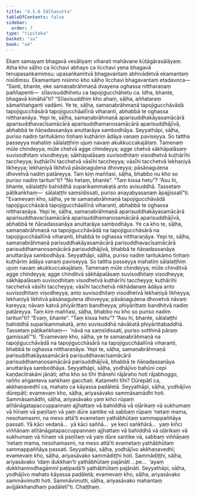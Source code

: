 ```yaml
---
title: "4.5.6 Sāḷhasutta"
tableOfContents: false
sidebar:
  order: 7
type: "tipitaka"
basket: "su"
book: "a4"
---
```



<DynamicBreadcrumb />

<Division number="196" book="a4" bookNo="15" page="520">

<Paragraph number="1236" book="a4">
Ekaṃ samayaṃ bhagavā vesāliyaṃ viharati mahāvane kūṭāgārasālāyaṃ. Atha kho sāḷho ca licchavi abhayo ca licchavi yena bhagavā tenupasaṅkamiṃsu; upasaṅkamitvā bhagavantaṃ abhivādetvā ekamantaṃ nisīdiṃsu. Ekamantaṃ nisinno kho sāḷho licchavi bhagavantaṃ etadavoca—
</Paragraph>

<Paragraph number="1237" book="a4">
“Santi, bhante, eke samaṇabrāhmaṇā dvayena oghassa nittharaṇaṃ paññapenti—  sīlavisuddhihetu ca tapojigucchāhetu ca. Idha, bhante, bhagavā kimāhā”ti?
</Paragraph>

<Paragraph number="1238" book="a4">
“Sīlavisuddhiṃ kho ahaṃ, sāḷha, aññataraṃ sāmaññaṅganti vadāmi. Ye te, sāḷha, samaṇabrāhmaṇā tapojigucchāvādā tapojigucchāsārā tapojigucchāallīnā viharanti, abhabbā te oghassa nittharaṇāya. Yepi te, sāḷha, samaṇabrāhmaṇā aparisuddhakāyasamācārā aparisuddhavacīsamācārā aparisuddhamanosamācārā aparisuddhājīvā, abhabbā te ñāṇadassanāya anuttarāya sambodhāya.
</Paragraph>

<Paragraph number="1239" book="a4">
Seyyathāpi, sāḷha, puriso nadiṃ taritukāmo tiṇhaṃ kuṭhāriṃ ādāya vanaṃ paviseyya. So tattha passeyya mahatiṃ sālalaṭṭhiṃ ujuṃ navaṃ akukkuccakajātaṃ. Tamenaṃ mūle chindeyya; mūle chetvā agge chindeyya; agge chetvā sākhāpalāsaṃ suvisodhitaṃ visodheyya; sākhāpalāsaṃ suvisodhitaṃ visodhetvā kuṭhārīhi taccheyya; kuṭhārīhi tacchetvā vāsīhi taccheyya; vāsīhi tacchetvā lekhaṇiyā likheyya; lekhaṇiyā likhitvā pāsāṇaguḷena dhoveyya; pāsāṇaguḷena dhovetvā nadiṃ patāreyya.
</Paragraph>

<Paragraph number="1240" book="a4">
Taṃ kiṃ maññasi, sāḷha, bhabbo nu kho so puriso nadiṃ taritun”ti? “No hetaṃ, bhante”. “Taṃ kissa hetu”? “Asu hi, bhante, sālalaṭṭhi bahiddhā suparikammakatā anto avisuddhā. Tassetaṃ pāṭikaṅkhaṃ—  sālalaṭṭhi saṃsīdissati, puriso anayabyasanaṃ āpajjissatī”ti.
</Paragraph>

<Paragraph number="1241" book="a4">
“Evamevaṃ kho, sāḷha, ye te samaṇabrāhmaṇā tapojigucchāvādā tapojigucchāsārā tapojigucchāallīnā viharanti, abhabbā te oghassa nittharaṇāya. Yepi te, sāḷha, samaṇabrāhmaṇā aparisuddhakāyasamācārā aparisuddhavacīsamācārā aparisuddhamanosamācārā aparisuddhājīvā, abhabbā te ñāṇadassanāya anuttarāya sambodhāya.
</Paragraph>

<Paragraph number="1242" book="a4">
Ye ca kho te, sāḷha, samaṇabrāhmaṇā na tapojigucchāvādā na tapojigucchāsārā na tapojigucchāallīnā viharanti, bhabbā te oghassa nittharaṇāya. Yepi te, sāḷha, samaṇabrāhmaṇā parisuddhakāyasamācārā parisuddhavacīsamācārā parisuddhamanosamācārā parisuddhājīvā, bhabbā te ñāṇadassanāya anuttarāya sambodhāya.
</Paragraph>

<Paragraph number="1243" book="a4">
Seyyathāpi, sāḷha, puriso nadiṃ taritukāmo tiṇhaṃ kuṭhāriṃ ādāya vanaṃ paviseyya. So tattha passeyya mahatiṃ sālalaṭṭhiṃ ujuṃ navaṃ akukkuccakajātaṃ. Tamenaṃ mūle chindeyya; mūle chinditvā agge chindeyya; agge chinditvā sākhāpalāsaṃ suvisodhitaṃ visodheyya; sākhāpalāsaṃ suvisodhitaṃ visodhetvā kuṭhārīhi taccheyya; kuṭhārīhi tacchetvā vāsīhi taccheyya; vāsīhi tacchetvā nikhādanaṃ ādāya anto suvisodhitaṃ visodheyya; anto suvisodhitaṃ visodhetvā lekhaṇiyā likheyya; lekhaṇiyā likhitvā pāsāṇaguḷena dhoveyya; pāsāṇaguḷena dhovetvā nāvaṃ kareyya; nāvaṃ katvā phiyārittaṃ bandheyya; phiyārittaṃ bandhitvā nadiṃ patāreyya.
</Paragraph>

<Paragraph number="1244" book="a4">
Taṃ kiṃ maññasi, sāḷha, bhabbo nu kho so puriso nadiṃ taritun”ti? “Evaṃ, bhante”. “Taṃ kissa hetu”? “Asu hi, bhante, sālalaṭṭhi bahiddhā suparikammakatā, anto suvisuddhā nāvākatā phiyārittabaddhā. Tassetaṃ pāṭikaṅkhaṃ—  ‘nāvā na saṃsīdissati, puriso sotthinā pāraṃ gamissatī’”ti.
</Paragraph>

<Paragraph number="1245" book="a4">
“Evamevaṃ kho, sāḷha, ye te samaṇabrāhmaṇā na tapojigucchāvādā na tapojigucchāsārā na tapojigucchāallīnā viharanti, bhabbā te oghassa nittharaṇāya. Yepi te, sāḷha, samaṇabrāhmaṇā parisuddhakāyasamācārā parisuddhavacīsamācārā parisuddhamanosamācārā parisuddhājīvā, bhabbā te ñāṇadassanāya anuttarāya sambodhāya. Seyyathāpi, sāḷha, yodhājīvo bahūni cepi kaṇḍacitrakāni jānāti; atha kho so tīhi ṭhānehi rājāraho hoti rājabhoggo, rañño aṅganteva saṅkhaṃ gacchati. Katamehi tīhi? Dūrepātī ca, akkhaṇavedhī ca, mahato ca kāyassa padāletā.
</Paragraph>

<Paragraph number="1246" book="a4">
Seyyathāpi, sāḷha, yodhājīvo dūrepātī; evamevaṃ kho, sāḷha, ariyasāvako sammāsamādhi hoti. Sammāsamādhi, sāḷha, ariyasāvako yaṃ kiñci rūpaṃ atītānāgatapaccuppannaṃ ajjhattaṃ vā bahiddhā vā oḷārikaṃ vā sukhumaṃ vā hīnaṃ vā paṇītaṃ vā yaṃ dūre santike vā sabbaṃ rūpaṃ ‘netaṃ mama, nesohamasmi, na meso attā’ti evametaṃ yathābhūtaṃ sammappaññāya passati. Yā kāci vedanā…  yā kāci saññā…  ye keci saṅkhārā…  yaṃ kiñci viññāṇaṃ atītānāgatapaccuppannaṃ ajjhattaṃ vā bahiddhā vā oḷārikaṃ vā sukhumaṃ vā hīnaṃ vā paṇītaṃ vā yaṃ dūre santike vā, sabbaṃ viññāṇaṃ ‘netaṃ mama, nesohamasmi, na meso attā’ti evametaṃ yathābhūtaṃ sammappaññāya passati.
</Paragraph>

<Paragraph number="1247" book="a4">
Seyyathāpi, sāḷha, yodhājīvo akkhaṇavedhī; evamevaṃ kho, sāḷha, ariyasāvako sammādiṭṭhi hoti. Sammādiṭṭhi, sāḷha, ariyasāvako ‘idaṃ dukkhan’ti yathābhūtaṃ pajānāti …pe…  ‘ayaṃ dukkhanirodhagāminī paṭipadā’ti yathābhūtaṃ pajānāti.
</Paragraph>

<Paragraph number="1248" book="a4">
Seyyathāpi, sāḷha, yodhājīvo mahato kāyassa padāletā; evamevaṃ kho, sāḷha, ariyasāvako sammāvimutti hoti. Sammāvimutti, sāḷha, ariyasāvako mahantaṃ avijjākkhandhaṃ padāletī”ti.

</Paragraph>
</Division>

<Paragraph number="1249" type="center" book="a4">
Chaṭṭhaṃ.
</Paragraph>